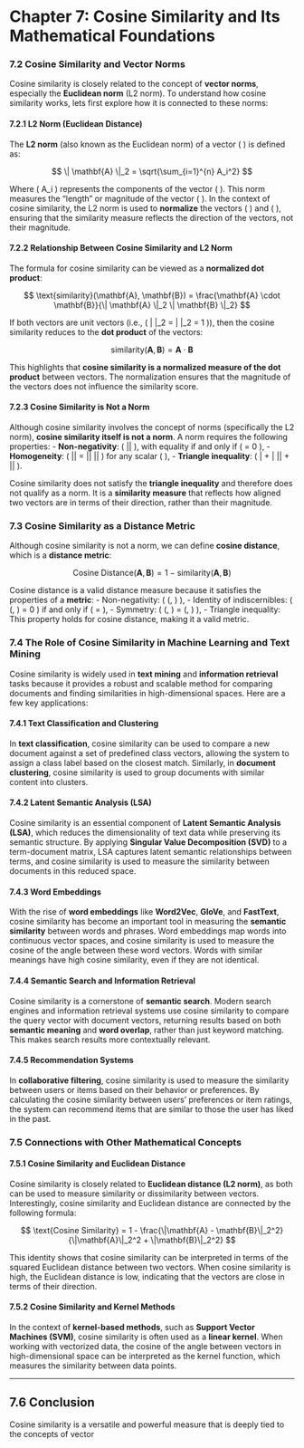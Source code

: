 

# Chapter 7: Cosine Similarity and Its Mathematical Foundations

### 7.2 Cosine Similarity and Vector Norms

Cosine similarity is closely related to the concept of **vector norms**, especially the **Euclidean norm** (L2 norm). 
To understand how cosine similarity works, lets first explore how it is connected to these norms:

#### 7.2.1 L2 Norm (Euclidean Distance)

The **L2 norm** (also known as the Euclidean norm) of a vector \( \mathbf{A} \) is defined as:

$$
\| \mathbf{A} \|_2 = \sqrt{\sum_{i=1}^{n} A_i^2}
$$

Where \( A_i \) represents the components of the vector \( \mathbf{A} \). This norm measures the "length" or magnitude of the vector \( \mathbf{A} \). In the context of cosine similarity, the L2 norm is used to **normalize** the vectors \( \mathbf{A} \) and \( \mathbf{B} \), ensuring that the similarity measure reflects the direction of the vectors, not their magnitude.

#### 7.2.2 Relationship Between Cosine Similarity and L2 Norm

The formula for cosine similarity can be viewed as a **normalized dot product**:

$$
\text{similarity}(\mathbf{A}, \mathbf{B}) = \frac{\mathbf{A} \cdot \mathbf{B}}{\| \mathbf{A} \|_2 \| \mathbf{B} \|_2}
$$

If both vectors are unit vectors (i.e., \( \| \mathbf{A} \|_2 = \| \mathbf{B} \|_2 = 1 \)), then the cosine similarity reduces to the **dot product** of the vectors:

$$
\text{similarity}(\mathbf{A}, \mathbf{B}) = \mathbf{A} \cdot \mathbf{B}
$$

This highlights that **cosine similarity is a normalized measure of the dot product** between vectors. The normalization ensures that the magnitude of the vectors does not influence the similarity score.

#### 7.2.3 Cosine Similarity is Not a Norm

Although cosine similarity involves the concept of norms (specifically the L2 norm), **cosine similarity itself is not a norm**. A norm requires the following properties:
- **Non-negativity**: \( \|\mathbf{A}\| \geq 0 \), with equality if and only if \( \mathbf{A} = 0 \),
- **Homogeneity**: \( \|\alpha \mathbf{A}\| = |\alpha| \|\mathbf{A}\| \) for any scalar \( \alpha \),
- **Triangle inequality**: \( \|\mathbf{A} + \mathbf{B}\| \leq \|\mathbf{A}\| + \|\mathbf{B}\| \).

Cosine similarity does not satisfy the **triangle inequality** and therefore does not qualify as a norm. It is a **similarity measure** that reflects how aligned two vectors are in terms of their direction, rather than their magnitude.

### 7.3 Cosine Similarity as a Distance Metric

Although cosine similarity is not a norm, we can define **cosine distance**, which is a **distance metric**:

$$
\text{Cosine Distance}(\mathbf{A}, \mathbf{B}) = 1 - \text{similarity}(\mathbf{A}, \mathbf{B})
$$

Cosine distance is a valid distance measure because it satisfies the properties of a **metric**:
- Non-negativity: \( \text{Cosine Distance}(\mathbf{A}, \mathbf{B}) \geq 0 \),
- Identity of indiscernibles: \( \text{Cosine Distance}(\mathbf{A}, \mathbf{B}) = 0 \) if and only if \( \mathbf{A} = \mathbf{B} \),
- Symmetry: \( \text{Cosine Distance}(\mathbf{A}, \mathbf{B}) = \text{Cosine Distance}(\mathbf{B}, \mathbf{A}) \),
- Triangle inequality: This property holds for cosine distance, making it a valid metric.

### 7.4 The Role of Cosine Similarity in Machine Learning and Text Mining

Cosine similarity is widely used in **text mining** and **information retrieval** tasks because it provides a robust and scalable method for comparing documents and finding similarities in high-dimensional spaces. Here are a few key applications:

#### 7.4.1 Text Classification and Clustering

In **text classification**, cosine similarity can be used to compare a new document against a set of predefined class vectors, allowing the system to assign a class label based on the closest match. Similarly, in **document clustering**, cosine similarity is used to group documents with similar content into clusters.

#### 7.4.2 Latent Semantic Analysis (LSA)

Cosine similarity is an essential component of **Latent Semantic Analysis (LSA)**, which reduces the dimensionality of text data while preserving its semantic structure. By applying **Singular Value Decomposition (SVD)** to a term-document matrix, LSA captures latent semantic relationships between terms, and cosine similarity is used to measure the similarity between documents in this reduced space.

#### 7.4.3 Word Embeddings

With the rise of **word embeddings** like **Word2Vec**, **GloVe**, and **FastText**, cosine similarity has become an important tool in measuring the **semantic similarity** between words and phrases. Word embeddings map words into continuous vector spaces, and cosine similarity is used to measure the cosine of the angle between these word vectors. Words with similar meanings have high cosine similarity, even if they are not identical.

#### 7.4.4 Semantic Search and Information Retrieval

Cosine similarity is a cornerstone of **semantic search**. Modern search engines and information retrieval systems use cosine similarity to compare the query vector with document vectors, returning results based on both **semantic meaning** and **word overlap**, rather than just keyword matching. This makes search results more contextually relevant.

#### 7.4.5 Recommendation Systems

In **collaborative filtering**, cosine similarity is used to measure the similarity between users or items based on their behavior or preferences. By calculating the cosine similarity between users’ preferences or item ratings, the system can recommend items that are similar to those the user has liked in the past.

### 7.5 Connections with Other Mathematical Concepts

#### 7.5.1 Cosine Similarity and Euclidean Distance

Cosine similarity is closely related to **Euclidean distance (L2 norm)**, as both can be used to measure similarity or dissimilarity between vectors. Interestingly, cosine similarity and Euclidean distance are connected by the following formula:

$$
\text{Cosine Similarity} = 1 - \frac{\|\mathbf{A} - \mathbf{B}\|_2^2}{\|\mathbf{A}\|_2^2 + \|\mathbf{B}\|_2^2}
$$

This identity shows that cosine similarity can be interpreted in terms of the squared Euclidean distance between two vectors. When cosine similarity is high, the Euclidean distance is low, indicating that the vectors are close in terms of their direction.

#### 7.5.2 Cosine Similarity and Kernel Methods

In the context of **kernel-based methods**, such as **Support Vector Machines (SVM)**, cosine similarity is often used as a **linear kernel**. When working with vectorized data, the cosine of the angle between vectors in high-dimensional space can be interpreted as the kernel function, which measures the similarity between data points.

---

## 7.6 Conclusion

Cosine similarity is a versatile and powerful measure that is deeply tied to the concepts of vector

